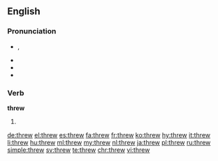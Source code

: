 ==English==

===Pronunciation===
* {{enPR|thro͞o}}, {{IPA|/θɹuː/}}
* {{audio|en-us-threw.ogg|Audio (US)|lang=en}}
* {{rhymes|uː|lang=en}}
* {{homophones|lang=en|through|thru}}

===Verb===
'''threw'''

# {{en-simple past of|throw}}

[[de:threw]]
[[el:threw]]
[[es:threw]]
[[fa:threw]]
[[fr:threw]]
[[ko:threw]]
[[hy:threw]]
[[it:threw]]
[[li:threw]]
[[hu:threw]]
[[ml:threw]]
[[my:threw]]
[[nl:threw]]
[[ja:threw]]
[[pl:threw]]
[[ru:threw]]
[[simple:threw]]
[[sv:threw]]
[[te:threw]]
[[chr:threw]]
[[vi:threw]]